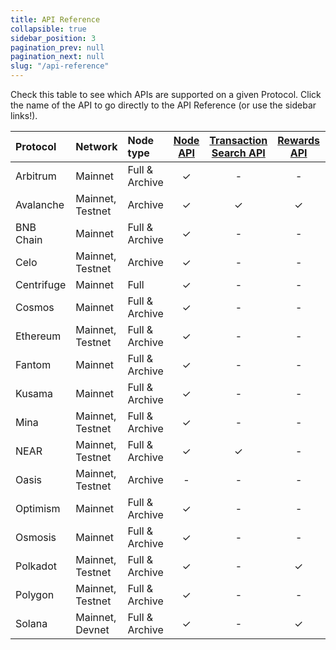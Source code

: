 ```yaml
---
title: API Reference
collapsible: true
sidebar_position: 3
pagination_prev: null
pagination_next: null
slug: "/api-reference"
---
```


Check this table to see which APIs are supported on a given Protocol. Click the name of the API to go directly to the API Reference (or use the sidebar links!).

| Protocol   | Network          | Node type      | [Node API](/api-reference/node-api/) | [Transaction Search API](/api-reference/transaction-search-api/) | [Rewards API](/api-reference/rewards-api/) | [Staking API](/api-reference/staking-api/) | WebSockets |
| :--------- | :--------------- | :------------- | :----------------------------------: | :--------------------------------------------------------------: | :----------------------------------------: | :----------------------------------------: | :--------: |
| Arbitrum   | Mainnet          | Full & Archive |                  ✓                   |                                -                                 |                     -                      |                     -                      |     ✓      |
| Avalanche  | Mainnet, Testnet | Archive        |                  ✓                   |                                ✓                                 |                     ✓                      |                     ✓                      |     -      |
| BNB Chain  | Mainnet          | Full & Archive |                  ✓                   |                                -                                 |                     -                      |                     -                      |     ✓      |
| Celo       | Mainnet, Testnet | Archive        |                  ✓                   |                                -                                 |                     -                      |                     -                      |     ✓      |
| Centrifuge | Mainnet          | Full           |                  ✓                   |                                -                                 |                     -                      |                     -                      |     ✓      |
| Cosmos     | Mainnet          | Full & Archive |                  ✓                   |                                -                                 |                     -                      |                     -                      |     ✓      |
| Ethereum   | Mainnet, Testnet | Full & Archive |                  ✓                   |                                -                                 |                     -                      |                     ✓                      |     ✓      |
| Fantom     | Mainnet          | Full & Archive |                  ✓                   |                                -                                 |                     -                      |                     -                      |     ✓      |
| Kusama     | Mainnet          | Full & Archive |                  ✓                   |                                -                                 |                     -                      |                     -                      |     ✓      |
| Mina       | Mainnet, Testnet | Full & Archive |                  ✓                   |                                -                                 |                     -                      |                     -                      |     -      |
| NEAR       | Mainnet, Testnet | Full & Archive |                  ✓                   |                                ✓                                 |                     -                      |                     ✓                      |     -      |
| Oasis      | Mainnet, Testnet | Archive        |                  -                   |                                -                                 |                     -                      |                     -                      |     -      |
| Optimism   | Mainnet          | Full & Archive |                  ✓                   |                                -                                 |                     -                      |                     -                      |     ✓      |
| Osmosis    | Mainnet          | Full & Archive |                  ✓                   |                                -                                 |                     -                      |                     -                      |     -      |
| Polkadot   | Mainnet, Testnet | Full & Archive |                  ✓                   |                                -                                 |                     ✓                      |                     ✓                      |     ✓      |
| Polygon    | Mainnet, Testnet | Full & Archive |                  ✓                   |                                -                                 |                     -                      |                     -                      |     ✓      |
| Solana     | Mainnet, Devnet  | Full & Archive |                  ✓                   |                                -                                 |                     ✓                      |                     ✓                      |     ✓      |
